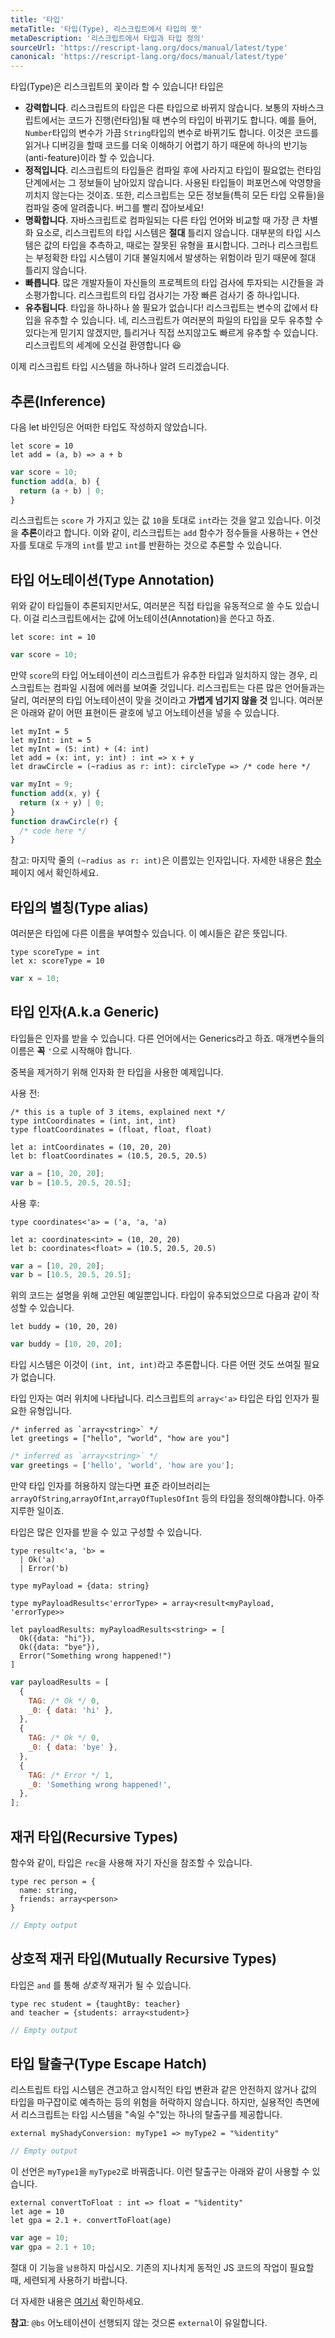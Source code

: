 ```yaml
---
title: '타입'
metaTitle: '타입(Type), 리스크립트에서 타입의 뜻'
metaDescription: '리스크립트에서 타입과 타입 정의'
sourceUrl: 'https://rescript-lang.org/docs/manual/latest/type'
canonical: 'https://rescript-lang.org/docs/manual/latest/type'
---
```


타입(Type)은 리스크립트의 꽃이라 할 수 있습니다! 타입은

- **강력합니다**. 리스크립트의 타입은 다른 타입으로 바뀌지 않습니다. 보통의 자바스크립트에서는 코드가 진행(런타임)될 때 변수의 타입이 바뀌기도 합니다. 예를 들어, `Number`타입의 변수가 가끔 `String`타입의 변수로 바뀌기도 합니다. 이것은 코드를 읽거나 디버깅을 할때 코드를 더욱 이해하기 어렵기 하기 때문에 하나의 반기능(anti-feature)이라 할 수 있습니다.
- **정적입니다**. 리스크립트의 타입들은 컴파일 후에 사라지고 타입이 필요없는 런타임 단계에서는 그 정보들이 남아있지 않습니다. 사용된 타입들이 퍼포먼스에 악영향을 끼치지 않는다는 것이죠. 또한, 리스크립트는 모든 정보들(특히 모든 타입 오류들)을 컴파일 중에 알려줍니다. 버그를 빨리 잡아보세요!
- **명확합니다**. 자바스크립트로 컴파일되는 다른 타입 언어와 비교할 때 가장 큰 차별화 요소로, 리스크립트의 타입 시스템은 **절대** 틀리지 않습니다. 대부분의 타입 시스템은 값의 타입을 추측하고, 때로는 잘못된 유형을 표시합니다. 그러나 리스크립트는 부정확한 타입 시스템이 기대 불일치에서 발생하는 위험이라 믿기 때문에 절대 틀리지 않습니다.
- **빠릅니다**. 많은 개발자들이 자신들의 프로젝트의 타입 검사에 투자되는 시간들을 과소평가합니다. 리스크립트의 타입 검사기는 가장 빠른 검사기 중 하나입니다.
- **유추됩니다**. 타입을 하나하나 쓸 필요가 없습니다! 리스크립트는 변수의 값에서 타입을 유추할 수 있습니다. 네, 리스크립트가 여러분의 파일의 타입을 모두 유추할 수 있다는게 믿기지 않겠지만, 틀리거나 직접 쓰지않고도 빠르게 유추할 수 있습니다. 리스크립트의 세계에 오신걸 환영합니다 😆

이제 리스크립트 타입 시스템을 하나하나 알려 드리겠습니다.

## 추론(Inference)

다음 let 바인딩은 어떠한 타입도 작성하지 않았습니다.

```reason
let score = 10
let add = (a, b) => a + b
```

```js
var score = 10;
function add(a, b) {
  return (a + b) | 0;
}
```

리스크립트는 `score` 가 가지고 있는 값 `10`을 토대로 `int`라는 것을 알고 있습니다. 이것을 **추론**이라고 합니다. 이와 같이, 리스크립트는 `add` 함수가 정수들을 사용하는 `+` 연산자를 토대로 두개의 `int`를 받고 `int`를 반환하는 것으로 추론할 수 있습니다.

## 타입 어노테이션(Type Annotation)

위와 같이 타입들이 추론되지만서도, 여러분은 직접 타입을 유동적으로 쓸 수도 있습니다. 이걸 리스크립트에서는 값에 어노테이션(Annotation)을 쓴다고 하죠.

```reason
let score: int = 10
```

```js
var score = 10;
```

만약 `score`의 타입 어노테이션이 리스크립트가 유추한 타입과 일치하지 않는 경우, 리스크립트는 컴파일 시점에 에러를 보여줄 것입니다. 리스크립트는 다른 많은 언어들과는 달리, 여러분의 타입 어노테이션이 맞을 것이라고 **가볍게 넘기지 않을 것** 입니다.
여러분은 아래와 같이 어떤 표현이든 괄호에 넣고 어노테이션을 넣을 수 있습니다.

```reason
let myInt = 5
let myInt: int = 5
let myInt = (5: int) + (4: int)
let add = (x: int, y: int) : int => x + y
let drawCircle = (~radius as r: int): circleType => /* code here */
```

```js
var myInt = 9;
function add(x, y) {
  return (x + y) | 0;
}
function drawCircle(r) {
  /* code here */
}
```

참고: 마지막 줄의 `(~radius as r: int)`은 이름있는 인자입니다. 자세한 내용은 [함수](12-Function) 페이지 에서 확인하세요.

## 타입의 별칭(Type alias)

여러분은 타입에 다른 이름을 부여할수 있습니다. 이 예시들은 같은 뜻입니다.

```reason
type scoreType = int
let x: scoreType = 10
```

```js
var x = 10;
```

## 타입 인자(A.k.a Generic)

타입들은 인자를 받을 수 있습니다. 다른 언어에서는 Generics라고 하죠. 매개변수들의 이름은 **꼭** `'`으로 시작해야 합니다.

중복을 제거하기 위해 인자화 한 타입을 사용한 예제입니다.

사용 전:

```reason
/* this is a tuple of 3 items, explained next */
type intCoordinates = (int, int, int)
type floatCoordinates = (float, float, float)

let a: intCoordinates = (10, 20, 20)
let b: floatCoordinates = (10.5, 20.5, 20.5)
```

```js
var a = [10, 20, 20];
var b = [10.5, 20.5, 20.5];
```

사용 후:

```reason
type coordinates<'a> = ('a, 'a, 'a)

let a: coordinates<int> = (10, 20, 20)
let b: coordinates<float> = (10.5, 20.5, 20.5)
```

```js
var a = [10, 20, 20];
var b = [10.5, 20.5, 20.5];
```

위의 코드는 설명을 위해 고안된 예일뿐입니다. 타입이 유추되었으므로 다음과 같이 작성할 수 있습니다.

```reason
let buddy = (10, 20, 20)
```

```js
var buddy = [10, 20, 20];
```

타입 시스템은 이것이 `(int, int, int)`라고 추론합니다. 다른 어떤 것도 쓰여질 필요가 없습니다.

타입 인자는 여러 위치에 나타납니다. 리스크립트의 `array<'a>` 타입은 타입 인자가 필요한 유형입니다.

```reason
/* inferred as `array<string>` */
let greetings = ["hello", "world", "how are you"]
```

```js
/* inferred as `array<string>` */
var greetings = ['hello', 'world', 'how are you'];
```

만약 타입 인자를 허용하지 않는다면 표준 라이브러리는 `arrayOfString`,`arrayOfInt`,`arrayOfTuplesOfInt` 등의 타입을 정의해야합니다. 아주 지루한 일이죠.

타입은 많은 인자를 받을 수 있고 구성할 수 있습니다.

<!-- TODO: too early for this example -->

```reason
type result<'a, 'b> =
  | Ok('a)
  | Error('b)

type myPayload = {data: string}

type myPayloadResults<'errorType> = array<result<myPayload, 'errorType>>

let payloadResults: myPayloadResults<string> = [
  Ok({data: "hi"}),
  Ok({data: "bye"}),
  Error("Something wrong happened!")
]
```

```js
var payloadResults = [
  {
    TAG: /* Ok */ 0,
    _0: { data: 'hi' },
  },
  {
    TAG: /* Ok */ 0,
    _0: { data: 'bye' },
  },
  {
    TAG: /* Error */ 1,
    _0: 'Something wrong happened!',
  },
];
```

## 재귀 타입(Recursive Types)

함수와 같이, 타입은 `rec`을 사용해 자기 자신을 참조할 수 있습니다.

```reason
type rec person = {
  name: string,
  friends: array<person>
}
```

```js
// Empty output
```

## 상호적 재귀 타입(Mutually Recursive Types)

타입은 `and` 를 통해 _상호적_ 재귀가 될 수 있습니다.

```reason
type rec student = {taughtBy: teacher}
and teacher = {students: array<student>}
```

```js
// Empty output
```

## 타입 탈출구(Type Escape Hatch)

리스트립트 타입 시스템은 견고하고 암시적인 타입 변환과 같은 안전하지 않거나 값의 타입을 마구잡이로 예측하는 등의 위험을 허락하지 않습니다. 하지만, 실용적인 측면에서 리스크립트는 타입 시스템을 "속일 수"있는 하나의 탈출구를 제공합니다.

```reason
external myShadyConversion: myType1 => myType2 = "%identity"
```

```js
// Empty output
```

이 선언은 `myType1`을 `myType2`로 바꿔줍니다. 이런 탈출구는 아래와 같이 사용할 수 있습니다.

```reason
external convertToFloat : int => float = "%identity"
let age = 10
let gpa = 2.1 +. convertToFloat(age)
```

```js
var age = 10;
var gpa = 2.1 + 10;
```

절대 이 기능을 `남용`하지 마십시오. 기존의 지나치게 동적인 JS 코드의 작업이 필요할 때, 세련되게 사용하기 바랍니다.

더 자세한 내용은 [여기서](/JavaScript-Interop/03-External-Bind-to-Any-JS-Library) 확인하세요.

**참고**: `@bs` 어노테이션이 선행되지 않는 것으론 `external`이 유일합니다.
